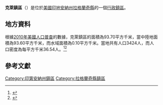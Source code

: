 {{noteTA
|G1=USState
|G2=地名
|G3=Unit
}}
{{Infobox settlement
|official_name            = 克萊鎮區
|native_name = Clay Township
|settlement_type          = [[行政鎮區|行政鎮區]]
|image_skyline            = 
|imagesize                = 
|image_map                = Map highlighting Clay Township, LaGrange County, Indiana.svg
|mapsize                  = 250px
|pushpin_map  =USA Indiana
|pushpin_label = 克萊鎮區
|pushpin_label_position   = top
|pushpin_map_caption      = 克萊鎮區在印地安納州的位置
|subdivision_type         = [[世界政區索引|國家]]
|subdivision_type1        = [[美国州份|州份]]
|subdivision_type2        = [[印地安納州行政区划|縣]]
|subdivision_name         = [[美国|美国]]
|subdivision_name1        = [[印地安納州|印地安納州]]
|subdivision_name2        = [[拉格蘭奇縣_(印地安納州)|拉格蘭奇縣]]
|elevation_ft             = 919
|elevation_m              = 280
|timezone                 = [[北美东部時區|北美东部時區]]
|area_total_km2           = 93.70
|area_land_km2            = 93.60
|area_water_km2           = 0.10
|area_total_sq_mi         = 
|area_land_sq_mi          = 
|area_water_sq_mi         = 
|population_as_of         = [[2010年美國人口普查|2010]]
|population_footnotes     = 
|population_total         = 3424
|population_density_km2   = auto
|population_density_sq_mi = auto
|utc_offset               = -5
|coordinates              = {{coord|41|39|01|N|85|28|41|W|type:city_region:US-AL_source:GNS-enwiki|display=inline,title}}
| coor_pinpoint           = 
| coordinates_footnotes   = 
|timezone_DST             = EDT
|utc_offset_DST           = -4
|postal_code_type         = [[美國郵區編號|郵區編號]]
|postal_code              = 
|area_code                = {{link-en|电话区号260|Area code 260|260}}
|blank_name = [[地名信息系统|GNIS ID]]
|blank_info = 453213
}}
'''克萊鎮區'''（{{lang-en|Clay Township}}）是位於[[美國|美國]][[印地安納州|印地安納州]][[拉格蘭奇縣_(印地安納州)|拉格蘭奇縣]]的一個[[行政鎮區|行政鎮區]]。

== 地方資料 ==
根據[[2010年美國人口普查|2010年美國人口普查]]的數據，克萊鎮區的面積為93.70平方千米，當中陸地面積為93.60平方千米，而水域面積為0.10平方千米。當地共有人口3424人，而人口密度為每平方千米36.54人。<ref name="GR8">{{cite web|url=http://factfinder2.census.gov|publisher=[[美国人口调查局|美国人口调查局]]|accessdate=2011-05-14|title=American FactFinder|archive-date=2013-09-11|archive-url=https://web.archive.org/web/20130911234518/http://factfinder2.census.gov/|dead-url=no}}</ref><ref>{{cite web|url=https://www.citypopulation.de/en/usa/illinois/admin/|title=USA: Illinois (Counties and Townships) - City Population|accessdate=2020-07-31|archive-date=2020-04-22|archive-url=https://web.archive.org/web/20200422090607/https://www.citypopulation.de/en/usa/illinois/admin/|dead-url=no}}</ref>

== 參考文獻 ==
{{reflist}}

{{拉格蘭奇縣 (印地安納州)}}

{{DEFAULTSORT:Clay Township}}
[[Category:印第安納州鎮區|Category:印第安納州鎮區]]
[[Category:拉格蘭奇縣鎮區|Category:拉格蘭奇縣鎮區]]
{{Indiana-geo-stub}}